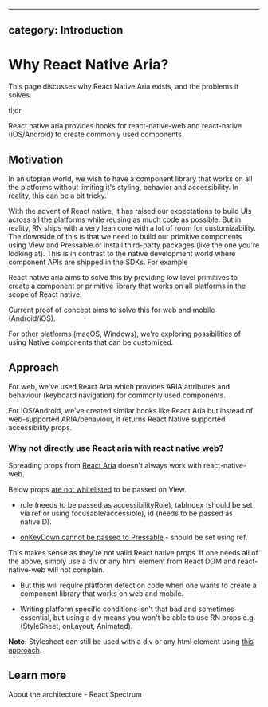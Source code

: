 <!-- Copyright 2020 Adobe. All rights reserved.
This file is licensed to you under the Apache License, Version 2.0 (the "License");
you may not use this file except in compliance with the License. You may obtain a copy
of the License at http://www.apache.org/licenses/LICENSE-2.0
Unless required by applicable law or agreed to in writing, software distributed under
the License is distributed on an "AS IS" BASIS, WITHOUT WARRANTIES OR REPRESENTATIONS
OF ANY KIND, either express or implied. See the License for the specific language
governing permissions and limitations under the License. -->


---
category: Introduction
---

# Why React Native Aria?

This page discusses why React Native Aria exists, and the problems it solves.

tl;dr

React native aria provides hooks for react-native-web and react-native (iOS/Android) to create commonly used components.

## Motivation

In an utopian world, we wish to have a component library that works on all the platforms without limiting it's styling, behavior and accessibility. In reality, this can be a bit tricky.

With the advent of React native, it has raised our expectations to build UIs across all the platforms while reusing as much code as possible. But in reality, RN ships with a very lean core with a lot of room for customizability. The downside of this is that we need to build our primitive components using View and Pressable or install third-party packages (like the one you're looking at). This is in contrast to the native development world where component APIs are shipped in the SDKs. For example

React native aria aims to solve this by providing low level primitives to create a component or primitive library that works on all platforms in the scope of React native.

Current proof of concept aims to solve this for web and mobile (Android/iOS).

For other platforms (macOS, Windows), we're exploring possibilities of using Native components that can be customized.

## Approach

For web, we've used React Aria which provides ARIA attributes and behaviour (keyboard navigation) for commonly used components.

For iOS/Android, we've created similar hooks like React Aria but instead of web-supported ARIA/behaviour, it returns React Native supported accessibility props.

### Why not directly use React aria with react native web?

Spreading props from [React Aria](https://react-spectrum.adobe.com/react-aria/) doesn't always work with react-native-web.

Below props [are not whitelisted](https://github.com/necolas/react-native-web/blob/master/packages/react-native-web/src/exports/View/index.js#L25) to be passed on View.

- role (needs to be passed as accessibilityRole), tabIndex (should be set via ref or using focusable/accessible), id (needs to be passed as nativeID).

- [onKeyDown cannot be passed to Pressable](https://github.com/necolas/react-native-web/issues/1862) - should be set using ref.

This makes sense as they're not valid React native props. If one needs all of the above, simply use a div or any html element from React DOM and react-native-web will not complain.

- But this will require platform detection code when one wants to create a component library that works on web and mobile.

- Writing platform specific conditions isn't that bad and sometimes essential, but using a div means you won't be able to use RN props e.g. (StyleSheet, onLayout, Animated).

**Note:** Stylesheet can still be used with a div or any html element using [this approach](https://necolas.github.io/react-native-web/docs/?path=/docs/guides-unstable-uses--page).

## Learn more

About the architecture - React Spectrum

